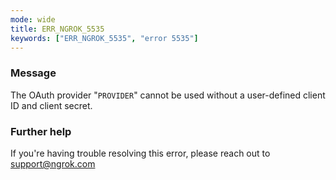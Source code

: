 ```yaml
---
mode: wide
title: ERR_NGROK_5535
keywords: ["ERR_NGROK_5535", "error 5535"]
---
```



### Message

The OAuth provider "`PROVIDER`" cannot be used without a user-defined client ID and client secret.

<ErrorDetails />

### Further help

If you're having trouble resolving this error, please reach out to [support@ngrok.com](mailto:support@ngrok.com?subject=Help%20with%20ERR_NGROK_5535)
